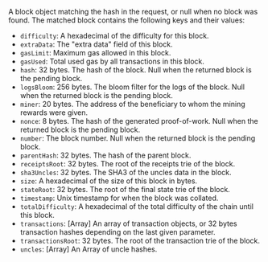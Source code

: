 A block object matching the hash in the request, or null when no block was found. The matched block contains the following keys and their values:

- `difficulty`: A hexadecimal of the difficulty for this block.
- `extraData`: The "extra data" field of this block.
- `gasLimit`: Maximum gas allowed in this block.
- `gasUsed`: Total used gas by all transactions in this block.
- `hash`: 32 bytes. The hash of the block. Null when the returned block is the pending block.
- `logsBloom`: 256 bytes. The bloom filter for the logs of the block. Null when the returned block is the pending block.
- `miner`: 20 bytes. The address of the beneficiary to whom the mining rewards were given.
- `nonce`: 8 bytes. The hash of the generated proof-of-work. Null when the returned block is the pending block.
- `number`: The block number. Null when the returned block is the pending block.
- `parentHash`: 32 bytes. The hash of the parent block.
- `receiptsRoot`: 32 bytes. The root of the receipts trie of the block.
- `sha3Uncles`: 32 bytes. The SHA3 of the uncles data in the block.
- `size`: A hexadecimal of the size of this block in bytes.
- `stateRoot`: 32 bytes. The root of the final state trie of the block.
- `timestamp`: Unix timestamp for when the block was collated.
- `totalDifficulty`: A hexadecimal of the total difficulty of the chain until this block.
- `transactions`: [Array] An array of transaction objects, or 32 bytes transaction hashes depending on the last given parameter.
- `transactionsRoot`: 32 bytes. The root of the transaction trie of the block.
- `uncles`: [Array] An Array of uncle hashes.

